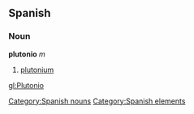 == Spanish == {{wikipediaAlt|plutonium}}
=== Noun ===
'''plutonio''' ''m''
# [[plutonium]]

[[Category:Spanish nouns]]
[[Category:Spanish elements]]

[[gl:Plutonio]]